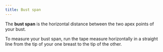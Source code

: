 ```yaml
---
title: Bust span
---
```


The **bust span** is the horizontal distance between the two apex points of your bust.

To measure your bust span, run the tape measure horizontally in a straight line from the tip of your one breast to the tip of the other.

<MeasurementImage />
